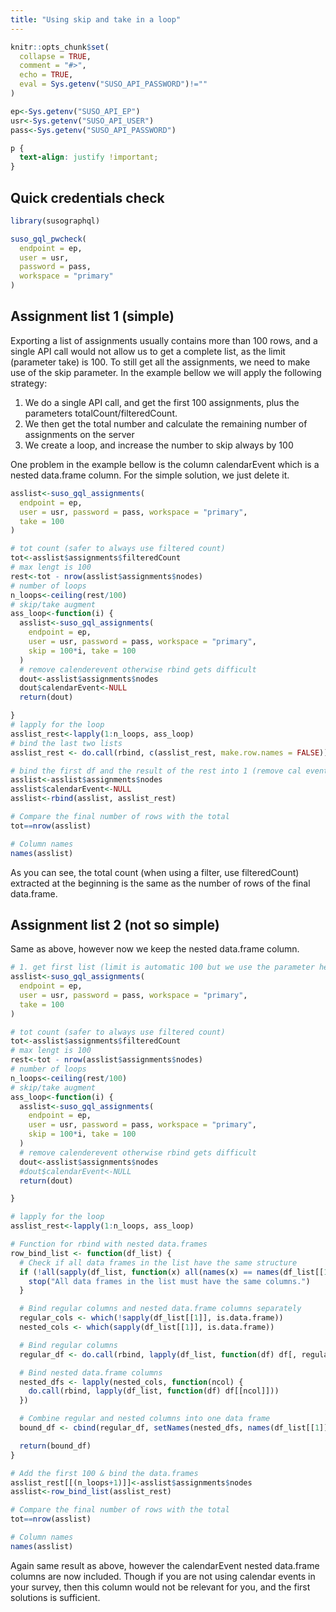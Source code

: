 ```yaml
---
title: "Using skip and take in a loop"
---
```


```r
knitr::opts_chunk$set(
  collapse = TRUE,
  comment = "#>",
  echo = TRUE,
  eval = Sys.getenv("SUSO_API_PASSWORD")!=""
)

ep<-Sys.getenv("SUSO_API_EP")
usr<-Sys.getenv("SUSO_API_USER")
pass<-Sys.getenv("SUSO_API_PASSWORD")
```


```css

p {
  text-align: justify !important;
}

```


## Quick credentials check

```r
library(susographql)

suso_gql_pwcheck(
  endpoint = ep,
  user = usr,
  password = pass,
  workspace = "primary"
)

```


## Assignment list 1 (simple)

Exporting a list of assignments usually contains more than 100 rows, and a single API call would not allow us to get a complete list, as the limit (parameter take) is 100. To still get all the assignments, we need to make use of the skip parameter. In the example bellow we will apply the following strategy:

1. We do a single API call, and get the first 100 assignments, plus the parameters totalCount/filteredCount.
2. We then get the total number and calculate the remaining number of assignments on the server
3. We create a loop, and increase the number to skip always by 100

One problem in the example bellow is the column calendarEvent which is a nested data.frame column. For the simple solution, we just delete it. 

```r

asslist<-suso_gql_assignments(
  endpoint = ep,
  user = usr, password = pass, workspace = "primary",
  take = 100
)

# tot count (safer to always use filtered count)
tot<-asslist$assignments$filteredCount
# max lengt is 100
rest<-tot - nrow(asslist$assignments$nodes)
# number of loops
n_loops<-ceiling(rest/100)
# skip/take augment
ass_loop<-function(i) {
  asslist<-suso_gql_assignments(
    endpoint = ep,
    user = usr, password = pass, workspace = "primary",
    skip = 100*i, take = 100
  )
  # remove calenderevent otherwise rbind gets difficult
  dout<-asslist$assignments$nodes
  dout$calendarEvent<-NULL
  return(dout)

}
# lapply for the loop
asslist_rest<-lapply(1:n_loops, ass_loop)
# bind the last two lists
asslist_rest <- do.call(rbind, c(asslist_rest, make.row.names = FALSE))

# bind the first df and the result of the rest into 1 (remove cal event first)
asslist<-asslist$assignments$nodes
asslist$calendarEvent<-NULL
asslist<-rbind(asslist, asslist_rest)

# Compare the final number of rows with the total
tot==nrow(asslist)

# Column names
names(asslist)

```

As you can see, the total count (when using a filter, use filteredCount) extracted at the beginning is the same as the number of rows of the final data.frame.

## Assignment list 2 (not so simple)

Same as above, however now we keep the nested data.frame column.

```r

# 1. get first list (limit is automatic 100 but we use the parameter here for demonstration)
asslist<-suso_gql_assignments(
  endpoint = ep,
  user = usr, password = pass, workspace = "primary",
  take = 100
)

# tot count (safer to always use filtered count)
tot<-asslist$assignments$filteredCount
# max lengt is 100
rest<-tot - nrow(asslist$assignments$nodes)
# number of loops
n_loops<-ceiling(rest/100)
# skip/take augment
ass_loop<-function(i) {
  asslist<-suso_gql_assignments(
    endpoint = ep,
    user = usr, password = pass, workspace = "primary",
    skip = 100*i, take = 100
  )
  # remove calenderevent otherwise rbind gets difficult
  dout<-asslist$assignments$nodes
  #dout$calendarEvent<-NULL
  return(dout)

}

# lapply for the loop
asslist_rest<-lapply(1:n_loops, ass_loop)

# Function for rbind with nested data.frames
row_bind_list <- function(df_list) {
  # Check if all data frames in the list have the same structure
  if (!all(sapply(df_list, function(x) all(names(x) == names(df_list[[1]]))))) {
    stop("All data frames in the list must have the same columns.")
  }

  # Bind regular columns and nested data.frame columns separately
  regular_cols <- which(!sapply(df_list[[1]], is.data.frame))
  nested_cols <- which(sapply(df_list[[1]], is.data.frame))

  # Bind regular columns
  regular_df <- do.call(rbind, lapply(df_list, function(df) df[, regular_cols, drop = FALSE]))

  # Bind nested data.frame columns
  nested_dfs <- lapply(nested_cols, function(ncol) {
    do.call(rbind, lapply(df_list, function(df) df[[ncol]]))
  })

  # Combine regular and nested columns into one data frame
  bound_df <- cbind(regular_df, setNames(nested_dfs, names(df_list[[1]])[nested_cols]))

  return(bound_df)
}

# Add the first 100 & bind the data.frames
asslist_rest[[(n_loops+1)]]<-asslist$assignments$nodes
asslist<-row_bind_list(asslist_rest)

# Compare the final number of rows with the total
tot==nrow(asslist)

# Column names
names(asslist)


```

Again same result as above, however the calendarEvent nested data.frame columns are now included. Though if you are not using calendar events in your survey, then this column would not be relevant for you, and the first solutions is sufficient.


